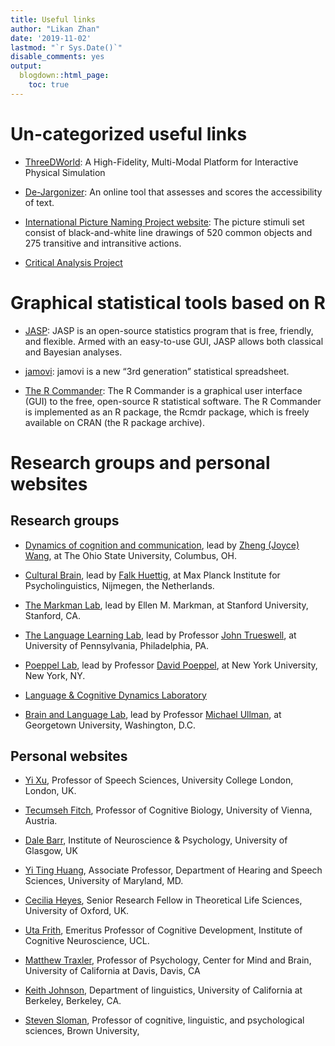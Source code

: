 ```yaml
---
title: Useful links
author: "Likan Zhan"
date: '2019-11-02'
lastmod: "`r Sys.Date()`"
disable_comments: yes
output:
  blogdown::html_page:
    toc: true
---
```


# Un-categorized useful links

- [ThreeDWorld](http://www.threedworld.org): A High-Fidelity, Multi-Modal Platform for Interactive Physical Simulation

- [De-Jargonizer](http://scienceandpublic.com/): An online tool that assesses and scores the accessibility of text.

- [International Picture Naming Project website](https://crl.ucsd.edu/experiments/ipnp/1stimuli.html): The picture stimuli set consist of black-and-white line drawings of 520 common objects and 275 transitive and intransitive actions.

- [Critical Analysis Project](http://critical-analysis.org/)

# Graphical statistical tools based on R

- [JASP](https://github.com/jasp-stats/jasp-desktop): JASP is an open-source statistics program that is free, friendly, and flexible. Armed with an easy-to-use GUI, JASP allows both classical and Bayesian analyses.

- [jamovi](https://www.jamovi.org/): jamovi is a new “3rd generation” statistical spreadsheet.

- [The R Commander](https://socialsciences.mcmaster.ca/jfox/Misc/Rcmdr/index.html): The R Commander is a graphical user interface (GUI) to the free, open-source R statistical software. The R Commander is implemented as an R package, the Rcmdr package, which is freely available on CRAN (the R package archive).

# Research groups and personal websites

## Research groups

- [Dynamics of cognition and communication](https://www.thedocc.com), lead by [Zheng (Joyce) Wang](https://www.thedocc.com/wp-content/uploads/2018/10/WangCV.pdf), at The Ohio State University, Columbus, OH.

- [Cultural Brain](https://culturalbrain.org), lead by [Falk Huettig](https://www.mpi.nl/people/huettig-falk), at Max Planck Institute for Psycholinguistics, Nijmegen, the Netherlands. 

- [The Markman Lab](http://markmanlab.stanford.edu/index.html), lead by Ellen M. Markman, at Stanford University, Stanford, CA.

- [The Language Learning Lab](http://web.sas.upenn.edu/trueswell-lab/), lead by Professor [John Trueswell](http://web.sas.upenn.edu/trueswell-lab/people/trueswell/), at University of Pennsylvania, Philadelphia, PA. 

- [Poeppel Lab](https://wp.nyu.edu/poeppellab/), lead by Professor [David Poeppel](http://as.nyu.edu/content/nyu-as/as/faculty/david-poeppel.html), at New York University, New York, NY.

- [Language & Cognitive Dynamics Laboratory](http://www.danmirman.org/Home)

- [Brain and Language Lab](https://brainlang.georgetown.edu), lead by Professor [Michael Ullman](https://georgetown.app.box.com/s/5lrbyhfe5iq07xim1b13t15tjx7m9hyl), at Georgetown University, Washington, D.C.

## Personal websites

- [Yi Xu](http://www.homepages.ucl.ac.uk/~uclyyix/), Professor of Speech Sciences, University College London, London, UK.

- [Tecumseh Fitch](https://homepage.univie.ac.at/tecumseh.fitch/), Professor of Cognitive Biology, University of Vienna, Austria.

- [Dale Barr](https://www.gla.ac.uk/researchinstitutes/neurosciencepsychology/staff/dalebarr/), Institute of Neuroscience & Psychology, University of Glasgow, UK

- [Yi Ting Huang](https://hesp.umd.edu/facultyprofile/huang/yi-ting), Associate Professor, Department of Hearing and Speech Sciences, University of Maryland, MD.

- [Cecilia Heyes](http://users.ox.ac.uk/~ascch/index.htm), Senior Research Fellow in Theoretical Life Sciences, University of Oxford, UK.

- [Uta Frith](https://sites.google.com/site/utafrith/), Emeritus Professor of Cognitive Development, Institute of Cognitive Neuroscience, UCL.

- [Matthew Traxler](https://psychology.ucdavis.edu/people/traxler), Professor of Psychology, Center for Mind and Brain, University of California at Davis, Davis, CA

- [Keith Johnson](http://linguistics.berkeley.edu/~kjohnson/index.html), Department of linguistics, University of California at Berkeley, Berkeley, CA.

- [Steven Sloman](https://sites.google.com/site/slomanlab/lab-members), Professor of cognitive, linguistic, and psychological sciences, Brown University,
